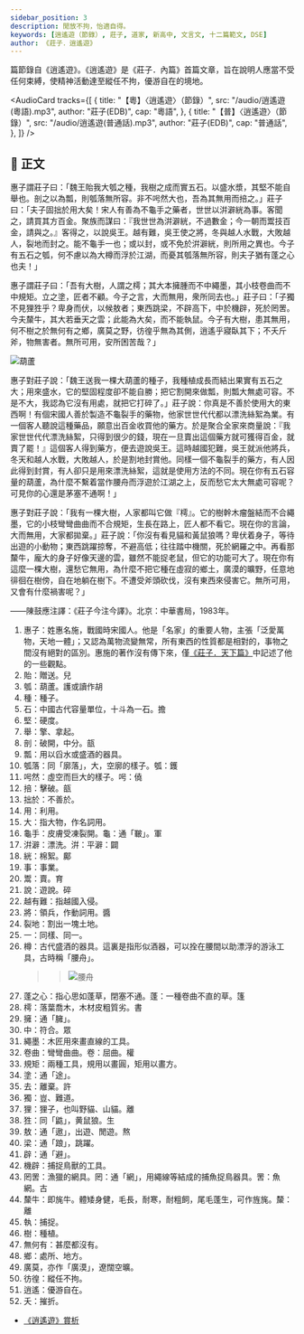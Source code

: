 ```yaml
---
sidebar_position: 3
description: 閒放不拘，怡適自得。
keywords: [逍遙遊（節錄）, 莊子, 道家, 新高中, 文言文, 十二篇範文, DSE]
author: 《莊子．逍遙遊》
---
```


<Intro>

篇節錄自《逍遙遊》。《逍遙遊》是《莊子．內篇》首篇文章，旨在說明人應當不受任何束縛，使精神活動達至縱任不拘，優游自在的境地。

</Intro>

<AudioCard
  tracks={[
    {
      title: "【粵】〈逍遙遊〉（節錄）",
      src: "/audio/逍遙遊(粵語).mp3",
      author: "莊子(EDB)",
      cap: "粵語",
    },
    {
      title: "【普】〈逍遙遊〉（節錄）",
      src: "/audio/逍遙遊(普通話).mp3",
      author: "莊子(EDB)",
      cap: "普通話",
    },
  ]}
/>

## 📖 正文

<div className="main prose">

惠子謂莊子曰：「魏王<Annotate title="贈送。粵[兒]，[ji4]。">貽</Annotate>我大<Annotate title="葫蘆。粵[護]，[wu6]，或讀作[胡]，[wu4]。">瓠</Annotate>之<Annotate title="種子。">種</Annotate>，我樹之成而實五<Annotate title="中國古代容量單位，十斗為一石。粵[擔]，[daam3]。">石</Annotate>。以盛水漿，其<Annotate title="硬度。">堅</Annotate>不能自<Annotate title="擎、拿起。">舉</Annotate>也。<Annotate title="破開，中分。粵[瓿]，[pau2]。">剖</Annotate>之以為<Annotate title="用以舀水或盛酒的器具。">瓢</Annotate>，則<Annotate title="同「廓落」，大，空廓的樣子。瓠：粵[鑊]，[wok6]。">瓠落</Annotate>無所容。非不<Annotate title="虛空而巨大的樣子。呺：粵[僥]，[hiu1]。">呺然</Annotate>大也，吾為其無用而<Annotate title="擊破。粵[瓿]，[pau2]。">掊</Annotate>之。」莊子曰：「夫子固<Annotate title="不善於。">拙於</Annotate><Annotate title="利用。">用</Annotate><Annotate title="指大物，作名詞用。">大</Annotate>矣！宋人有善為不<Annotate title="皮膚受凍裂開。龜：通「皸」。粵[軍]，[gwan1]。">龜手</Annotate>之藥者，世世以<Annotate title="漂洗。洴：粵[平]，[ping4]。澼：粵[闢]，[pik1]。">洴澼</Annotate><Annotate title="棉絮。粵[鄺]，[kwong3]。">絖</Annotate>為<Annotate title="事業。">事</Annotate>。客聞之，請買其方百金。聚族而謀曰：『我世世為洴澼絖，不過數金；今一朝而<Annotate title="賣。粵[育]，[juk6]。">鬻</Annotate>技百金，請與之。』客得之，以<Annotate title="遊說。粵[碎]，[seoi3]。">說</Annotate>吳王。<Annotate title="指越國入侵。">越有難</Annotate>，吳王使之<Annotate title="領兵，作動詞用。粵[醬]，[zoeng3]。">將</Annotate>，冬與越人水戰，大敗越人，<Annotate title="割出一塊土地。">裂地</Annotate>而封之。能不龜手<Annotate title="同樣、同一。">一</Annotate>也；或以封，或不免於洴澼絖，則所用之異也。今子有五石之瓠，何不慮以為大<Annotate title="古代盛酒的器具。這裏是指形似酒器，可以拴在腰間以助漂浮的游泳工具，古時稱「腰舟」。">樽</Annotate>而浮於江湖，而憂其瓠落無所容，則夫子猶有<Annotate title="指心思如蓬草，閉塞不通。蓬：一種卷曲不直的草。粵[篷]，[pung4]。">蓬之心</Annotate>也夫！」

惠子謂莊子曰：「吾有大樹，人謂之<Annotate title="落葉喬木，木材皮粗質劣。粵[書]，[syu1]。">樗</Annotate>；其大本<Annotate title="通「臃」。">擁</Annotate>腫而不<Annotate title="符合。粵[眾]，[zung3]。">中</Annotate><Annotate title="木匠用來畫直線的工具。">繩墨</Annotate>，其小枝<Annotate title="彎彎曲曲。卷：屈曲。粵[權]，[kyun4]。">卷曲</Annotate>而不中<Annotate title="兩種工具，規用以畫圓，矩用以畫方。">規矩</Annotate>。立之<Annotate title="通「途」。">塗</Annotate>，匠者不顧。今子之言，大而無用，衆所同<Annotate title="離棄。粵[許]，[heoi2]。">去</Annotate>也。」莊子曰：「子<Annotate title="豈、難道。">獨</Annotate>不見<Annotate title="狸子，也叫野貓、山貓。粵[離]，[lei4]。">狸</Annotate><Annotate title="同「鼪」，黄鼠狼。粵[生]，[sang1]。">狌</Annotate>乎？卑身而伏，以候<Annotate title="通「遨」，出遊、閒遊。粵[熬]，[ngou4]。">敖</Annotate>者；東西跳<Annotate title="通「踉」，跳躍。">梁</Annotate>，不<Annotate title="通「避」。">辟</Annotate>高下，中於<Annotate title="捕捉鳥獸的工具。">機辟</Annotate>，死於<Annotate title="漁獵的網具。罔：通「網」，用繩線等結成的捕魚捉鳥器具。罟：魚網。粵[古]，[gu2]。">罔罟</Annotate>。今夫<Annotate title="即旄牛。體矮身健，毛長，耐寒，耐粗飼，尾毛蓬生，可作旌旄。斄：粵[離]，[lei4]。">斄牛</Annotate>，其大若垂天之雲；此能為大矣，而不能<Annotate title="捕捉。">執</Annotate>鼠。今子有大樹，患其無用，何不<Annotate title="種植。">樹</Annotate>之於<Annotate title="甚麼都沒有。">無何有</Annotate>之<Annotate title="處所、地方。">鄉</Annotate>，<Annotate title="亦作「廣漠」，遼闊空曠。">廣莫</Annotate>之野，<Annotate title="縱任不拘。">彷徨</Annotate>乎無為其側，<Annotate title="優游自在。">逍遙</Annotate>乎寢臥其下；不<Annotate title="摧折。">夭</Annotate>斤斧，物無害者。無所可用，安所困苦哉？」

![葫蘆](/img/settext/逍遙遊/葫蘆.png)

</div>

<Translation>

惠子對莊子說：「魏王送我一棵大葫蘆的種子，我種植成長而結出果實有五石之大；用來盛水，它的堅固程度卻不能自勝；把它割開來做瓢，則瓢大無處可容。不是不大，我認為它沒有用處，就把它打碎了。」莊子說：你真是不善於使用大的東西啊！有個宋國人善於製造不龜裂手的藥物，他家世世代代都以漂洗絲絮為業。有一個客人聽說這種藥品，願意出百金收買他的藥方。於是聚合全家來商量說：『我家世世代代漂洗絲絮，只得到很少的錢，現在一旦賣出這個藥方就可獲得百金，就賣了罷！』這個客人得到藥方，便去遊說吳王。這時越國犯難，吳王就派他將兵，冬天和越人水戰，大敗越人，於是割地封賞他。同樣一個不龜裂手的藥方，有人因此得到封賞，有人卻只是用來漂洗絲絮，這就是使用方法的不同。現在你有五石容量的葫蘆，為什麼不繫着當作腰舟而浮遊於江湖之上，反而愁它太大無處可容呢？可見你的心還是茅塞不通啊！」

惠子對莊子說：「我有一棵大樹，人家都叫它做『樗』。它的樹幹木瘤盤結而不合繩墨，它的小枝彎彎曲曲而不合規矩，生長在路上，匠人都不看它。現在你的言論，大而無用，大家都拋棄。」莊子說：「你沒有看見貓和黃鼠狼嗎？卑伏着身子，等待出遊的小動物；東西跳躍掠奪，不避高低；往往踏中機關，死於網羅之中。再看那斄牛，龐大的身子好像天邊的雲，雖然不能捉老鼠，但它的功能可大了。現在你有這麼一棵大樹，還愁它無用，為什麼不把它種在虛寂的鄉土，廣漠的曠野，任意地徘徊在樹傍，自在地躺在樹下。不遭受斧頭砍伐，沒有東西來侵害它。無所可用，又會有什麼禍害呢？」

<p className="source">——陳鼓應注譯：《莊子今注今譯》。北京：中華書局，1983年。</p>

</Translation>

<Dictionary>

1. 惠子：姓惠名施，戰國時宋國人。他是「名家」的重要人物，主張「泛愛萬物，天地一體」；又認為萬物流變無常，所有東西的性質都是相對的，事物之間沒有絕對的區別。惠施的著作沒有傳下來，僅[《莊子．天下篇》](https://ctext.org/zhuangzi/tian-xia/zh#n3019)中記述了他的一些觀點。
2. 貽：贈送。<Jypt py="ji4">兒</Jypt>
3. 瓠：葫蘆。<Jypt py="wu6">護</Jypt>或讀作<Jypt py="wu4">胡</Jypt>
4. 種：種子。
5. 石：中國古代容量單位，十斗為一石。<Jypt py="daam3">擔</Jypt>
6. 堅：硬度。
7. 舉：擎、拿起。
8. 剖：破開，中分。<Jypt py="pau2">瓿</Jypt>
9. 瓢：用以舀水或盛酒的器具。
10. 瓠落：同「廓落」，大，空廓的樣子。瓠：<Jypt py="wok6">鑊</Jypt>
11. 呺然：虛空而巨大的樣子。呺：<Jypt py="hiu1">僥</Jypt>
12. 掊：擊破。<Jypt py="pau2">瓿</Jypt>
13. 拙於：不善於。
14. 用：利用。
15. 大：指大物，作名詞用。
16. 龜手：皮膚受凍裂開。龜：通「皸」。<Jypt py="gwan1">軍</Jypt>
17. 洴澼：漂洗。洴：<Jypt py="ping4">平</Jypt>澼：<Jypt py="pik1">闢</Jypt>
18. 絖：棉絮。<Jypt py="kwong3">鄺</Jypt>
19. 事：事業。
20. 鬻：賣。<Jypt py="juk6">育</Jypt>
21. 說：遊說。<Jypt py="seoi3">碎</Jypt>
22. 越有難：指越國入侵。
23. 將：領兵，作動詞用。<Jypt py="zoeng3">醬</Jypt>
24. 裂地：割出一塊土地。
25. 一：同樣、同一。
26. 樽：古代盛酒的器具。這裏是指形似酒器，可以拴在腰間以助漂浮的游泳工具，古時稱「腰舟」。
    > > ![腰舟](/img/settext/逍遙遊/腰舟.jpeg)
27. 蓬之心：指心思如蓬草，閉塞不通。蓬：一種卷曲不直的草。<Jypt py="pung4">篷</Jypt>
28. 樗：落葉喬木，木材皮粗質劣。<Jypt py="syu1">書</Jypt>
29. 擁：通「臃」。
30. 中：符合。<Jypt py="zung3">眾</Jypt>
31. 繩墨：木匠用來畫直線的工具。
32. 卷曲：彎彎曲曲。卷：屈曲。<Jypt py="kyun4">權</Jypt>
33. 規矩：兩種工具，規用以畫圓，矩用以畫方。
34. 塗：通「途」。
35. 去：離棄。<Jypt py="heoi2">許</Jypt>
36. 獨：豈、難道。
37. 狸：狸子，也叫野貓、山貓。<Jypt py="lei4">離</Jypt>
38. 狌：同「鼪」，黄鼠狼。<Jypt py="sang1">生</Jypt>
39. 敖：通「遨」，出遊、閒遊。<Jypt py="ngou4">熬</Jypt>
40. 梁：通「踉」，跳躍。
41. 辟：通「避」。
42. 機辟：捕捉鳥獸的工具。
43. 罔罟：漁獵的網具。罔：通「網」，用繩線等結成的捕魚捉鳥器具。罟：魚網。<Jypt py="gu2">古</Jypt>
44. 斄牛：即旄牛。體矮身健，毛長，耐寒，耐粗飼，尾毛蓬生，可作旌旄。斄：<Jypt py="lei4">離</Jypt>
45. 執：捕捉。
46. 樹：種植。
47. 無何有：甚麼都沒有。
48. 鄉：處所、地方。
49. 廣莫，亦作「廣漠」，遼闊空曠。
50. 彷徨：縱任不拘。
51. 逍遙：優游自在。
52. 夭：摧折。

</Dictionary>

<Media>
  <Tabs>
    <TabItem value="經典動畫教材套" default>
      <Youtube id="JiogAkJd9lY" />
    </TabItem>
    <TabItem value="莊子" default>
      <Youtube id="b-qoj4KTgCE" />
    </TabItem>
  </Tabs>
</Media>

<Resources>

- [《逍遙遊》賞析](https://www.edb.gov.hk/attachment/tc/curriculum-development/kla/chi-edu/recommended-passages/KS4_05.pdf)

</Resources>

